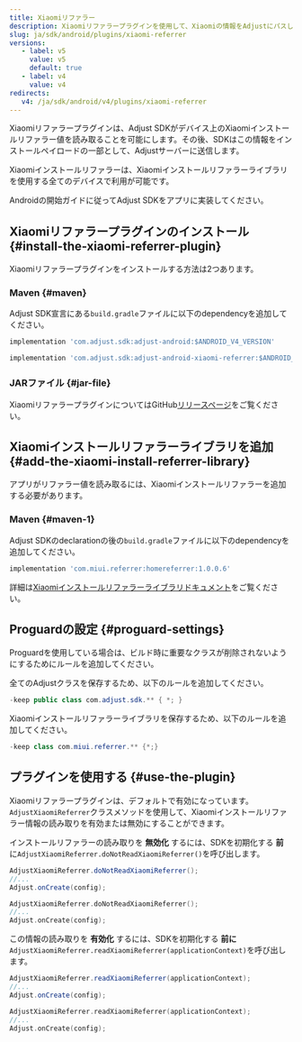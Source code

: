 ```yaml
---
title: Xiaomiリファラー
description: Xiaomiリファラープラグインを使用して、Xiaomiの情報をAdjustにパスします。
slug: ja/sdk/android/plugins/xiaomi-referrer
versions:
   - label: v5
     value: v5
     default: true
   - label: v4
     value: v4
redirects:
   v4: /ja/sdk/android/v4/plugins/xiaomi-referrer
---
```


Xiaomiリファラープラグインは、Adjust SDKがデバイス上のXiaomiインストールリファラー値を読み取ることを可能にします。その後、SDKはこの情報をインストールペイロードの一部として、Adjustサーバーに送信します。

Xiaomiインストールリファラーは、Xiaomiインストールリファラーライブラリを使用する全てのデバイスで利用が可能です。

Androidの開始ガイドに従ってAdjust SDKをアプリに実装してください。

## Xiaomiリファラープラグインのインストール {#install-the-xiaomi-referrer-plugin}

Xiaomiリファラープラグインをインストールする方法は2つあります。

### Maven {#maven}

Adjust SDK宣言にある`build.gradle`ファイルに以下のdependencyを追加してください。

<CodeBlock title="build.gradle">

```groovy
implementation 'com.adjust.sdk:adjust-android:$ANDROID_V4_VERSION'

implementation 'com.adjust.sdk:adjust-android-xiaomi-referrer:$ANDROID_V4_VERSION'

```

</CodeBlock>

### JARファイル {#jar-file}

XiaomiリファラープラグインについてはGitHub[リリースページ](https://github.com/adjust/android_sdk/releases)をご覧ください。

## Xiaomiインストールリファラーライブラリを追加 {#add-the-xiaomi-install-referrer-library}

アプリがリファラー値を読み取るには、Xiaomiインストールリファラーを追加する必要があります。

### Maven {#maven-1}

Adjust SDKのdeclarationの後の`build.gradle`ファイルに以下のdependencyを追加してください。

<CodeBlock title="build.gradle">

```groovy
implementation 'com.miui.referrer:homereferrer:1.0.0.6'
```

</CodeBlock>

詳細は[Xiaomiインストールリファラーライブラリドキュメント](https://global.developer.mi.com/document?doc=service.getAppsReferral)をご覧ください。

## Proguardの設定 {#proguard-settings}

Proguardを使用している場合は、ビルド時に重要なクラスが削除されないようにするためにルールを追加してください。

全てのAdjustクラスを保存するため、以下のルールを追加してください。

<CodeBlock title="Proguard.pro">

```java
-keep public class com.adjust.sdk.** { *; }
```

</CodeBlock>

Xiaomiインストールリファラーライブラリを保存するため、以下のルールを追加してください。

<CodeBlock title="Proguard.pro">

```java
-keep class com.miui.referrer.** {*;}
```

</CodeBlock>

## プラグインを使用する {#use-the-plugin}

Xiaomiリファラープラグインは、デフォルトで有効になっています。`AdjustXiaomiReferrer`クラスメソッドを使用して、Xiaomiインストールリファラー情報の読み取りを有効または無効にすることができます。

インストールリファラーの読み取りを **無効化** するには、SDKを初期化する **前** に`AdjustXiaomiReferrer.doNotReadXiaomiReferrer()`を呼び出します。

<Tabs>
<Tab title="Java" sync="java">

```java
AdjustXiaomiReferrer.doNotReadXiaomiReferrer();
//...
Adjust.onCreate(config);
```

</Tab>
<Tab title="Kotlin" sync="kotlin">

```kotlin
AdjustXiaomiReferrer.doNotReadXiaomiReferrer();
//...
Adjust.onCreate(config);
```

</Tab>
</Tabs>

この情報の読み取りを **有効化** するには、SDKを初期化する **前に** `AdjustXiaomiReferrer.readXiaomiReferrer(applicationContext)`を呼び出します。

<Tabs>
<Tab title="Java" sync="java">

```java
AdjustXiaomiReferrer.readXiaomiReferrer(applicationContext);
//...
Adjust.onCreate(config);
```

</Tab>
<Tab title="Kotlin" sync="kotlin">

```kotlin
AdjustXiaomiReferrer.readXiaomiReferrer(applicationContext);
//...
Adjust.onCreate(config);
```

</Tab>
</Tabs>
